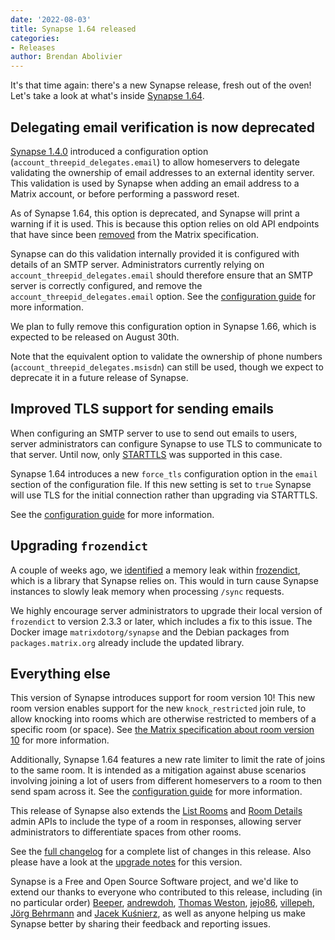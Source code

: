 ```yaml
---
date: '2022-08-03'
title: Synapse 1.64 released
categories:
- Releases
author: Brendan Abolivier
---
```


It's that time again: there's a new Synapse release, fresh out of the oven!
Let's take a look at what's inside [Synapse
1.64](https://github.com/matrix-org/synapse/releases/tag/v1.64.0).

## Delegating email verification is now deprecated

[Synapse 1.4.0](https://github.com/matrix-org/synapse/releases/tag/v1.4.0)
introduced a configuration option (`account_threepid_delegates.email`) to allow
homeservers to delegate validating the ownership of email addresses to an
external identity server. This validation is used by Synapse when adding an
email address to a Matrix account, or before performing a password reset.

As of Synapse 1.64, this option is deprecated, and Synapse will print a warning
if it is used. This is because this option relies on old API endpoints that have
since been
[removed](https://spec.matrix.org/v1.1/changelog/#identity-service-api) from the
Matrix specification.

Synapse can do this validation internally provided it is configured with details
of an SMTP server. Administrators currently relying on
`account_threepid_delegates.email` should therefore ensure that an SMTP server
is correctly configured, and remove the `account_threepid_delegates.email`
option. See the [configuration
guide](https://matrix-org.github.io/synapse/v1.64/usage/configuration/config_documentation.html#email)
for more information.

We plan to fully remove this configuration option in Synapse 1.66, which is
expected to be released on August 30th.

Note that the equivalent option to validate the ownership of phone numbers
(`account_threepid_delegates.msisdn`) can still be used, though we expect to
deprecate it in a future release of Synapse.

## Improved TLS support for sending emails

When configuring an SMTP server to use to send out emails to users, server
administrators can configure Synapse to use TLS to communicate to that server.
Until now, only [STARTTLS](https://en.wikipedia.org/wiki/Opportunistic_TLS) was
supported in this case.

Synapse 1.64 introduces a new `force_tls` configuration option in the `email`
section of the configuration file. If this new setting is set to `true` Synapse
will use TLS for the initial connection rather than upgrading via STARTTLS.

See the [configuration
guide](https://matrix-org.github.io/synapse/v1.64/usage/configuration/config_documentation.html#email)
for more information.

## Upgrading `frozendict`

A couple of weeks ago, we
[identified](https://github.com/Marco-Sulla/python-frozendict/issues/60) a
memory leak within [frozendict](https://pypi.org/project/frozendict/), which is
a library that Synapse relies on. This would in turn cause Synapse instances to
slowly leak memory when processing `/sync` requests.

We highly encourage server administrators to upgrade their local version of
`frozendict` to version 2.3.3 or later, which includes a fix to this issue. The
Docker image `matrixdotorg/synapse` and the Debian packages from
`packages.matrix.org` already include the updated library.

## Everything else

This version of Synapse introduces support for room version 10! This new room
version enables support for the new `knock_restricted` join rule, to allow
knocking into rooms which are otherwise restricted to members of a specific room
(or space). See [the Matrix specification about room version
10](https://spec.matrix.org/v1.3/rooms/v10/) for more information.

Additionally, Synapse 1.64 features a new rate limiter to limit the rate of joins to the same
room. It is intended as a mitigation against abuse scenarios involving joining a
lot of users from different homeservers to a room to then send spam across it.
See the [configuration
guide](https://matrix-org.github.io/synapse/latest/usage/configuration/config_documentation.html#rc_joins_per_room)
for more information.

This release of Synapse also extends the [List
Rooms](https://matrix-org.github.io/synapse/latest/admin_api/rooms.html#list-room-api)
and [Room
Details](https://matrix-org.github.io/synapse/latest/admin_api/rooms.html#room-details-api)
admin APIs to include the type of a room in responses, allowing server
administrators to differentiate spaces from other rooms.

See the [full
changelog](https://github.com/matrix-org/synapse/releases/tag/v1.64.0) for a
complete list of changes in this release. Also please have a look at the
[upgrade
notes](https://matrix-org.github.io/synapse/v1.64/upgrade#upgrading-to-v1640)
for this version.

Synapse is a Free and Open Source Software project, and we'd like to extend our
thanks to everyone who contributed to this release, including (in no particular
order) [Beeper](https://www.beeper.com/),
[andrewdoh](https://github.com/andrewdoh), [Thomas
Weston](https://github.com/thomasweston12), [jejo86](https://github.com/jejo86),
[villepeh](https://github.com/villepeh), [Jörg
Behrmann](https://github.com/behrmann) and [Jacek
Kuśnierz](https://github.com/Vetchu), as well as anyone helping us make Synapse
better by sharing their feedback and reporting issues.
